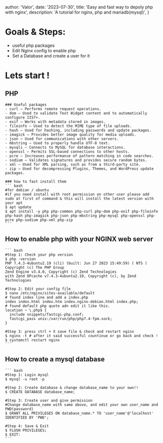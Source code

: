 
  author: 'Valor',
  date: '2023-07-30',
  title: 'Easy and fast way to depoly php with nginx',
  description:
    'A tutorial for nginx, php and mariadb(mysql)',
}


# Goals & Steps: 
  - useful php packages
  - Edit Nginx config to enable php
  - Set a Database and create a user for it

# Lets start !
  ## PHP
    ### Useful packages
    - curl — Performs remote request operations.
    - dom — Used to validate Text Widget content and to automatically configure IIS7+.
    - exif — Works with metadata stored in images.
    - fileinfo — Used to detect the MIME type of file uploads.
    - hash — Used for hashing, including passwords and update packages.
    - imagick — Provides better image quality for media uploads.
    - json — Used for communications with other servers.
    - mbstring — Used to properly handle UTF-8 text.
    - mysqli — Connects to MySQL for database interactions.
    - openssl — Permits SSL-based connections to other hosts.
    - pcre — Increases performance of pattern matching in code searches.
    - sodium — Validates signatures and provides secure random bytes.
    - xml — Used for XML parsing, such as from a third-party site.
    - zip — Used for decompressing Plugins, Themes, and WordPress update packages.

    ### how to fast install them 
    ``` bash
    #for debian / ubuntu
    #if you need install with root permission on other user please add sudo at first of command & this will install the latest version with your apt
    $ apt update 
    $ apt install -y php php-common php-curl php-dom php-exif php-fileinfo php-hash php-imagick php-json php-mbstring php-mysql php-openssl php-pcre php-sodium php-xml php-zip 
    ```

  ## How to enable php with your NGINX web server
    ``` bash
    #Step 1: Check your php version
    $ php -version
    PHP 7.4.3-4ubuntu2.19 (cli) (built: Jun 27 2023 15:49:59) ( NTS )
    Copyright (c) The PHP Group
    Zend Engine v3.4.0, Copyright (c) Zend Technologies
    with Zend OPcache v7.4.3-4ubuntu2.19, Copyright (c), by Zend Technologies

    #Step 2: Edit your config file
    $ nano /etc/nginx/sites-available/default
    # found index line and add a index.php 
    index index.html index.htm index.nginx-debian.html index.php;
    # found default php quote adn edit it like this.
    location ~ \.php$ {
      include snippets/fastcgi-php.conf;
      fastcgi_pass unix:/var/run/php/php7.4-fpm.sock;
    }

    #Step 3: press ctrl + X save file & check and restart nginx
    $ nginx -t # after it said successful countinue or go back and check !
    $ systemctl restart nginx
    ```

  ## How to create a mysql database
    ``` bash
    #Step 1: Login mysql
    $ mysql -u root -p
    
    #Step 2: Create database & change database_name to your own!!
    $ CREATE DATABASE database_name;

    #Step 3: Create user and give permission
    #Change database_name with same above, and edit your own user_name and PWD(password)
    $ GRANT ALL PRIVILEGES ON database_name.* TO 'user_name'@'localhost' IDENTIFIED BY 'PWD';

    #Step 4: Save & Exit
    $ FLUSH PRIVILEGES;
    $ EXIT:
    ```
